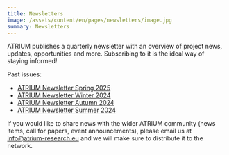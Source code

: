 ```yaml
---
title: Newsletters
image: /assets/content/en/pages/newsletters/image.jpg
summary: Newsletters
---
```

ATRIUM publishes a quarterly newsletter with an overview of project news, updates, opportunities and more. Subscribing to it is the ideal way of staying informed!

Past issues:

* [ATRIUM Newsletter Spring 2025](https://mailchi.mp/196d0cece702/atrium-newsletter-36588)
* [ATRIUM Newsletter Winter 2024](https://mailchi.mp/3be7b1e77129/atrium-newsletter-32085)
* [ATRIUM Newsletter Autumn 2024](https://mailchi.mp/800d13550a57/atrium-newsletter-27358)
* [ATRIUM Newsletter Summer 2024](https://mailchi.mp/4675dbdd8b73/atrium-newsletter)

If you would like to share news with the wider ATRIUM community (news items, call for papers, event announcements), please email us at [info@atrium-research.eu](mailto:info@atrium-research.eu) and we will make sure to distribute it to the network.
